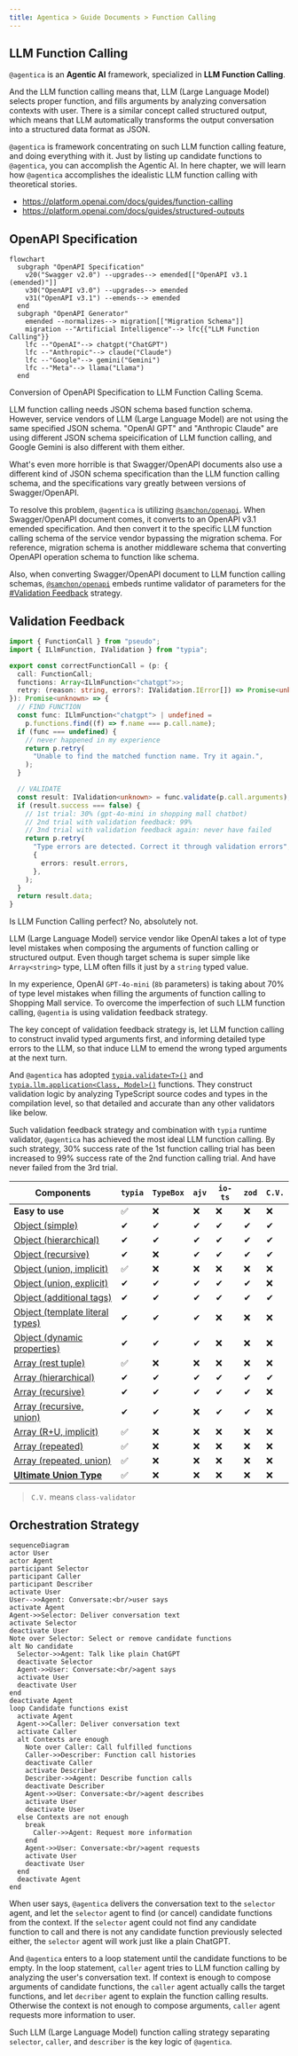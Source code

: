 ```yaml
---
title: Agentica > Guide Documents > Function Calling
---
```


## LLM Function Calling
`@agentica` is an **Agentic AI** framework, specialized in **LLM Function Calling**. 

And the LLM function calling means that, LLM (Large Language Model) selects proper function, and fills arguments by analyzing conversation contexts with user. There is a similar concept called structured output, which means that LLM automatically transforms the output conversation into a structured data format as JSON.

`@agentica` is framework concentrating on such LLM function calling feature, and doing everything with it. Just by listing up candidate functions to `@agentica`, you can accomplish the Agentic AI. In here chapter, we will learn how `@agentica` accomplishes the idealistic LLM function calling with theoretical stories.

- https://platform.openai.com/docs/guides/function-calling
- https://platform.openai.com/docs/guides/structured-outputs




## OpenAPI Specification
```mermaid
flowchart
  subgraph "OpenAPI Specification"
    v20("Swagger v2.0") --upgrades--> emended[["OpenAPI v3.1 (emended)"]]
    v30("OpenAPI v3.0") --upgrades--> emended
    v31("OpenAPI v3.1") --emends--> emended
  end
  subgraph "OpenAPI Generator"
    emended --normalizes--> migration[["Migration Schema"]]
    migration --"Artificial Intelligence"--> lfc{{"LLM Function Calling"}}
    lfc --"OpenAI"--> chatgpt("ChatGPT")
    lfc --"Anthropic"--> claude("Claude")
    lfc --"Google"--> gemini("Gemini")
    lfc --"Meta"--> llama("Llama")
  end
```

Conversion of OpenAPI Specification to LLM Function Calling Scema.

LLM function calling needs JSON schema based function schema. However, service vendors of LLM (Large Language Model) are not using the same specified JSON schema. "OpenAI GPT" and "Anthropic Claude" are using different JSON schema speicification of LLM function calling, and Google Gemini is also different with them either.

What's even more horrible is that Swagger/OpenAPI documents also use a different kind of JSON schema specification than the LLM function calling schema, and the specifications vary greatly between versions of Swagger/OpenAPI. 

To resolve this problem, `@agentica` is utilizing [`@samchon/openapi`](https://github.com/samchon/openapi). When Swagger/OpenAPI document comes, it converts to an OpenAPI v3.1 emended specification. And then convert it to the specific LLM function calling schema of the service vendor bypassing the migration schema. For reference, migration schema is another middleware schema that converting OpenAPI operation schema to function like schema.

Also, when converting Swagger/OpenAPI document to LLM function calling schemas, [`@samchon/openapi`](https://github.com/samchon/openapi) embeds runtime validator of parameters for the [#Validation Feedback](#validation-feedback) strategy.




## Validation Feedback
```typescript filename="validation-feedback-concept.ts" showLineNumbers
import { FunctionCall } from "pseudo";
import { ILlmFunction, IValidation } from "typia";

export const correctFunctionCall = (p: {
  call: FunctionCall;
  functions: Array<ILlmFunction<"chatgpt">>;
  retry: (reason: string, errors?: IValidation.IError[]) => Promise<unknown>;
}): Promise<unknown> => {
  // FIND FUNCTION
  const func: ILlmFunction<"chatgpt"> | undefined =
    p.functions.find((f) => f.name === p.call.name);
  if (func === undefined) {
    // never happened in my experience
    return p.retry(
      "Unable to find the matched function name. Try it again.",
    );
  }

  // VALIDATE
  const result: IValidation<unknown> = func.validate(p.call.arguments);
  if (result.success === false) {
    // 1st trial: 30% (gpt-4o-mini in shopping mall chatbot)
    // 2nd trial with validation feedback: 99%
    // 3nd trial with validation feedback again: never have failed
    return p.retry(
      "Type errors are detected. Correct it through validation errors",
      {
        errors: result.errors,
      },
    );
  }
  return result.data;
}
```

Is LLM Function Calling perfect? No, absolutely not.

LLM (Large Language Model) service vendor like OpenAI takes a lot of type level mistakes when composing the arguments of function calling or structured output. Even though target schema is super simple like `Array<string>` type, LLM often fills it just by a `string` typed value.

In my experience, OpenAI `GPT-4o-mini` (`8b` parameters) is taking about 70% of type level mistakes when filling the arguments of function calling to Shopping Mall service. To overcome the imperfection of such LLM function calling, `@agentia` is using validation feedback strategy.

The key concept of validation feedback strategy is, let LLM function calling to construct invalid typed arguments first, and informing detailed type errors to the LLM, so that induce LLM to emend the wrong typed arguments at the next turn.

And `@agentica` has adopted [`typia.validate<T>()`](https://typia.io/docs/validators/validate) and [`typia.llm.application<Class, Model>()`](https://typia.io/docs/llm/application/#application) functions. They construct validation logic by analyzing TypeScript source codes and types in the compilation level, so that detailed and accurate than any other validators like below.

Such validation feedback strategy and combination with `typia` runtime validator, `@agentica` has achieved the most ideal LLM function calling. By such strategy, 30% success rate of the 1st function calling trial has been increased to 99% success rate of the 2nd function calling trial. And have never failed from the 3rd trial.

Components               | `typia` | `TypeBox` | `ajv` | `io-ts` | `zod` | `C.V.`
-------------------------|--------|-----------|-------|---------|-------|------------------
**Easy to use**          | ✅ | ❌ | ❌ | ❌ | ❌ | ❌ 
[Object (simple)](https://github.com/samchon/typia/blob/master/test/src/structures/ObjectSimple.ts)          | ✔ | ✔ | ✔ | ✔ | ✔ | ✔
[Object (hierarchical)](https://github.com/samchon/typia/blob/master/test/src/structures/ObjectHierarchical.ts)    | ✔ | ✔ | ✔ | ✔ | ✔ | ✔
[Object (recursive)](https://github.com/samchon/typia/blob/master/test/src/structures/ObjectRecursive.ts)       | ✔ | ❌ | ✔ | ✔ | ✔ | ✔ | ✔
[Object (union, implicit)](https://github.com/samchon/typia/blob/master/test/src/structures/ObjectUnionImplicit.ts) | ✅ | ❌ | ❌ | ❌ | ❌ | ❌
[Object (union, explicit)](https://github.com/samchon/typia/blob/master/test/src/structures/ObjectUnionExplicit.ts) | ✔ | ✔ | ✔ | ✔ | ✔ | ❌
[Object (additional tags)](https://github.com/samchon/typia/#comment-tags)        | ✔ | ✔ | ✔ | ✔ | ✔ | ✔
[Object (template literal types)](https://github.com/samchon/typia/blob/master/test/src/structures/TemplateUnion.ts) | ✔ | ✔ | ✔ | ❌ | ❌ | ❌
[Object (dynamic properties)](https://github.com/samchon/typia/blob/master/test/src/structures/DynamicTemplate.ts) | ✔ | ✔ | ✔ | ❌ | ❌ | ❌
[Array (rest tuple)](https://github.com/samchon/typia/blob/master/test/src/structures/TupleRestAtomic.ts) | ✅ | ❌ | ❌ | ❌ | ❌ | ❌
[Array (hierarchical)](https://github.com/samchon/typia/blob/master/test/src/structures/ArrayHierarchical.ts)     | ✔ | ✔ | ✔ | ✔ | ✔ | ✔
[Array (recursive)](https://github.com/samchon/typia/blob/master/test/src/structures/ArrayRecursive.ts)        | ✔ | ✔ | ✔ | ✔ | ✔ | ❌
[Array (recursive, union)](https://github.com/samchon/typia/blob/master/test/src/structures/ArrayRecursiveUnionExplicit.ts) | ✔ | ✔ | ❌ | ✔ | ✔ | ❌
[Array (R+U, implicit)](https://github.com/samchon/typia/blob/master/test/src/structures/ArrayRecursiveUnionImplicit.ts)    | ✅ | ❌ | ❌ | ❌ | ❌ | ❌
[Array (repeated)](https://github.com/samchon/typia/blob/master/test/src/structures/ArrayRepeatedNullable.ts)    | ✅ | ❌ | ❌ | ❌ | ❌ | ❌
[Array (repeated, union)](https://github.com/samchon/typia/blob/master/test/src/structures/ArrayRepeatedUnionWithTuple.ts)    | ✅ | ❌ | ❌ | ❌ | ❌ | ❌
[**Ultimate Union Type**](https://github.com/samchon/typia/blob/master/test/src/structures/UltimateUnion.ts)  | ✅ | ❌ | ❌ | ❌ | ❌ | ❌

> `C.V.` means `class-validator`




## Orchestration Strategy
```mermaid
sequenceDiagram
actor User
actor Agent
participant Selector
participant Caller
participant Describer
activate User
User-->>Agent: Conversate:<br/>user says
activate Agent
Agent->>Selector: Deliver conversation text
activate Selector
deactivate User
Note over Selector: Select or remove candidate functions
alt No candidate
  Selector->>Agent: Talk like plain ChatGPT
  deactivate Selector
  Agent->>User: Conversate:<br/>agent says
  activate User
  deactivate User
end
deactivate Agent
loop Candidate functions exist
  activate Agent
  Agent->>Caller: Deliver conversation text
  activate Caller
  alt Contexts are enough
    Note over Caller: Call fulfilled functions
    Caller->>Describer: Function call histories
    deactivate Caller
    activate Describer
    Describer->>Agent: Describe function calls
    deactivate Describer
    Agent->>User: Conversate:<br/>agent describes
    activate User
    deactivate User
  else Contexts are not enough
    break
      Caller->>Agent: Request more information
    end
    Agent->>User: Conversate:<br/>agent requests
    activate User
    deactivate User
  end
  deactivate Agent
end
```

When user says, `@agentica` delivers the conversation text to the `selector` agent, and let the `selector` agent to find (or cancel) candidate functions from the context. If the `selector` agent could not find any candidate function to call and there is not any candidate function previously selected either, the `selector` agent will work just like a plain ChatGPT.

And `@agentica` enters to a loop statement until the candidate functions to be empty. In the loop statement, `caller` agent tries to LLM function calling by analyzing the user's conversation text. If context is enough to compose arguments of candidate functions, the `caller` agent actually calls the target functions, and let `decriber` agent to explain the function calling results. Otherwise the context is not enough to compose arguments, `caller` agent requests more information to user.

Such LLM (Large Language Model) function calling strategy separating `selector`, `caller`, and `describer` is the key logic of `@agentica`.